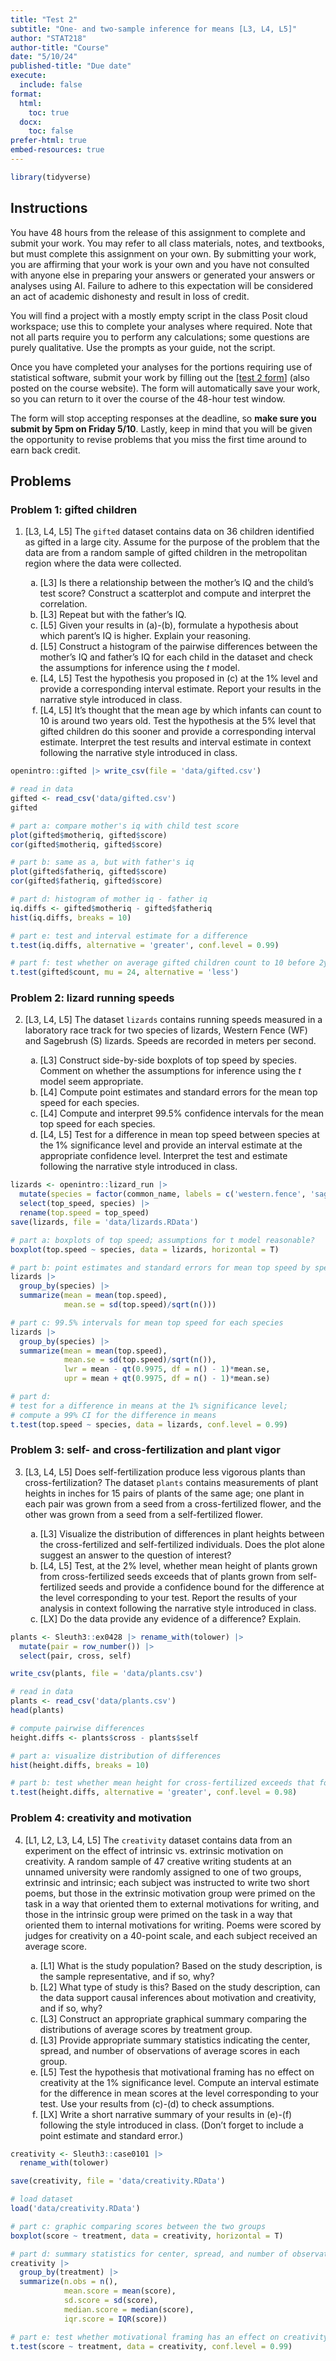 ```yaml
---
title: "Test 2"
subtitle: "One- and two-sample inference for means [L3, L4, L5]"
author: "STAT218"
author-title: "Course"
date: "5/10/24"
published-title: "Due date"
execute: 
  include: false
format: 
  html:
    toc: true
  docx:
    toc: false
prefer-html: true
embed-resources: true
---
```


```r
library(tidyverse)
```

## Instructions

You have 48 hours from the release of this assignment to complete and submit your work. You may refer to all class materials, notes, and textbooks, but must complete this assignment on your own. By submitting your work, you are affirming that your work is your own and you have not consulted with anyone else in preparing your answers or generated your answers or analyses using AI. Failure to adhere to this expectation will be considered an act of academic dishonesty and result in loss of credit.

You will find a project with a mostly empty script in the class Posit cloud workspace; use this to complete your analyses where required. Note that not all parts require you to perform any calculations; some questions are purely qualitative. Use the prompts as your guide, not the script.

Once you have completed your analyses for the portions requiring use of statistical software, submit your work by filling out the \[[test 2 form]()\] (also posted on the course website). The form will automatically save your work, so you can return to it over the course of the 48-hour test window.

The form will stop accepting responses at the deadline, so **make sure you submit by 5pm on Friday 5/10**. Lastly, keep in mind that you will be given the opportunity to revise problems that you miss the first time around to earn back credit.

## Problems

### Problem 1: gifted children

1. [L3, L4, L5] The `gifted` dataset contains data on 36 children identified as gifted in a large city. Assume for the purpose of the problem that the data are from a random sample of gifted children in the metropolitan region where the data were collected. 

    a. [L3] Is there a relationship between the mother's IQ and the child's test score? Construct a scatterplot and compute and interpret the correlation.
    b. [L3] Repeat but with the father's IQ.
    c. [L5] Given your results in (a)-(b), formulate a hypothesis about which parent's IQ is higher. Explain your reasoning.
    d. [L5] Construct a histogram of the pairwise differences between the mother's IQ and father's IQ for each child in the dataset and check the assumptions for inference using the $t$ model.
    e. [L4, L5] Test the hypothesis you proposed in (c) at the 1% level and provide a corresponding interval estimate. Report your results in the narrative style introduced in class.
    f. [L4, L5] It's thought that the mean age by which infants can count to 10 is around two years old. Test the hypothesis at the 5% level that gifted children do this sooner and provide a corresponding interval estimate. Interpret the test results and interval estimate in context following the narrative style introduced in class.

```r
openintro::gifted |> write_csv(file = 'data/gifted.csv')
```

```r
# read in data
gifted <- read_csv('data/gifted.csv')
gifted

# part a: compare mother's iq with child test score
plot(gifted$motheriq, gifted$score)
cor(gifted$motheriq, gifted$score)

# part b: same as a, but with father's iq
plot(gifted$fatheriq, gifted$score)
cor(gifted$fatheriq, gifted$score)

# part d: histogram of mother iq - father iq
iq.diffs <- gifted$motheriq - gifted$fatheriq
hist(iq.diffs, breaks = 10)

# part e: test and interval estimate for a difference
t.test(iq.diffs, alternative = 'greater', conf.level = 0.99)

# part f: test whether on average gifted children count to 10 before 2yrs
t.test(gifted$count, mu = 24, alternative = 'less')
```

### Problem 2: lizard running speeds

2. [L3, L4, L5] The dataset `lizards` contains running speeds measured in a laboratory race track for two species of lizards, Western Fence (WF) and Sagebrush (S) lizards. Speeds are recorded in meters per second. 

    a. [L3] Construct side-by-side boxplots of top speed by species. Comment on whether the assumptions for inference using the $t$ model seem appropriate.
    b. [L4] Compute point estimates and standard errors for the mean top speed for each species.
    c. [L4] Compute and interpret 99.5% confidence intervals for the mean top speed for each species. 
    d. [L4, L5] Test for a difference in mean top speed between species at the 1% significance level and provide an interval estimate at the appropriate confidence level. Interpret the test and estimate following the narrative style introduced in class. 

```r
lizards <- openintro::lizard_run |>
  mutate(species = factor(common_name, labels = c('western.fence', 'sagebrush'))) |>
  select(top_speed, species) |>
  rename(top.speed = top_speed)
save(lizards, file = 'data/lizards.RData')
``` 

```r
# part a: boxplots of top speed; assumptions for t model reasonable?
boxplot(top.speed ~ species, data = lizards, horizontal = T)

# part b: point estimates and standard errors for mean top speed by species
lizards |>
  group_by(species) |>
  summarize(mean = mean(top.speed),
            mean.se = sd(top.speed)/sqrt(n())) 

# part c: 99.5% intervals for mean top speed for each species
lizards |>
  group_by(species) |>
  summarize(mean = mean(top.speed),
            mean.se = sd(top.speed)/sqrt(n()),
            lwr = mean - qt(0.9975, df = n() - 1)*mean.se,
            upr = mean + qt(0.9975, df = n() - 1)*mean.se) 

# part d: 
# test for a difference in means at the 1% significance level; 
# compute a 99% CI for the difference in means
t.test(top.speed ~ species, data = lizards, conf.level = 0.99)
```


### Problem 3: self- and cross-fertilization and plant vigor

3.  [L3, L4, L5] Does self-fertilization produce less vigorous plants than cross-fertilization? The dataset `plants` contains measurements of plant heights in inches for 15 pairs of plants of the same age; one plant in each pair was grown from a seed from a cross-fertilized flower, and the other was grown from a seed from a self-fertilized flower.

    a. [L3] Visualize the distribution of differences in plant heights between the cross-fertilized and self-fertilized individuals. Does the plot alone suggest an answer to the question of interest?
    b. [L4, L5] Test, at the 2% level, whether mean height of plants grown from cross-fertilized seeds exceeds that of plants grown from self-fertilized seeds and provide a confidence bound for the difference at the level corresponding to your test. Report the results of your analysis in context following the narrative style introduced in class. 
    c. [LX] Do the data provide any evidence of a difference? Explain.


```r
plants <- Sleuth3::ex0428 |> rename_with(tolower) |>
  mutate(pair = row_number()) |>
  select(pair, cross, self)

write_csv(plants, file = 'data/plants.csv')
```

```r
# read in data
plants <- read_csv('data/plants.csv')
head(plants)

# compute pairwise differences
height.diffs <- plants$cross - plants$self

# part a: visualize distribution of differences
hist(height.diffs, breaks = 10)

# part b: test whether mean height for cross-fertilized exceeds that for self-fertilized at the 1% level and produce a confidence bound
t.test(height.diffs, alternative = 'greater', conf.level = 0.98)
```


### Problem 4: creativity and motivation

4. [L1, L2, L3, L4, L5] The `creativity` dataset contains data from an experiment on the effect of intrinsic vs. extrinsic motivation on creativity. A random sample of 47 creative writing students at an unnamed university were randomly assigned to one of two groups, extrinsic and intrinsic; each subject was instructed to write two short poems, but those in the extrinsic motivation group were primed on the task in a way that oriented them to external motivations for writing, and those in the intrinsic group were primed on the task in a way that oriented them to internal motivations for writing. Poems were scored by judges for creativity on a 40-point scale, and each subject received an average score. 

    a. [L1] What is the study population? Based on the study description, is the sample representative, and if so, why?
    b. [L2] What type of study is this? Based on the study description, can the data support causal inferences about motivation and creativity, and if so, why?
    c. [L3] Construct an appropriate graphical summary comparing the distributions of average scores by treatment group.
    d. [L3] Provide appropriate summary statistics indicating the center, spread, and number of observations of average scores in each group.
    e. [L5] Test the hypothesis that motivational framing has no effect on creativity at the 1% significance level. Compute an interval estimate for the difference in mean scores at the level corresponding to your test. Use your results from (c)-(d) to check assumptions.
    f. [LX] Write a short narrative summary of your results in (e)-(f) following the style introduced in class. (Don't forget to include a point estimate and standard error.)
    

```r
creativity <- Sleuth3::case0101 |>
  rename_with(tolower)

save(creativity, file = 'data/creativity.RData')
```

```r
# load dataset
load('data/creativity.RData')

# part c: graphic comparing scores between the two groups
boxplot(score ~ treatment, data = creativity, horizontal = T)

# part d: summary statistics for center, spread, and number of observations
creativity |>
  group_by(treatment) |>
  summarize(n.obs = n(),
            mean.score = mean(score),
            sd.score = sd(score),
            median.score = median(score),
            iqr.score = IQR(score))

# part e: test whether motivational framing has an effect on creativity at the 5% level and provide a CI for the difference in means
t.test(score ~ treatment, data = creativity, conf.level = 0.99)
```

































